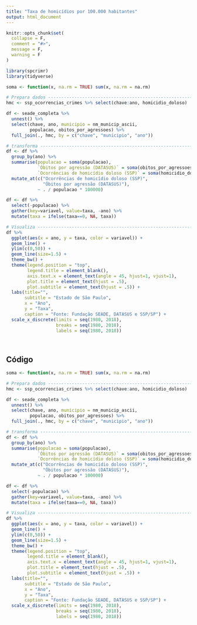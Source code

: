 ```yaml
---
title: "Taxa de homicídios por 100.000 habitantes"
output: html_document
---
```



```r
knitr::opts_chunk$set(
  collapse = F,
  comment = "#>",
  message = F,
  warning = F
)
```

```r
library(spcrimr)
library(tidyverse)

soma <- function(x, na.rm = TRUE) sum(x, na.rm = na.rm)

# Prepara dados ----------------------------------------------------------------
hmc <- ssp_ocorrencias_crimes %>% select(chave:ano, homicidio_doloso)

df <- seade_completa %>%
  unnest() %>%
  select(chave, ano, municipio = nm_municip_ascii,
         populacao, obitos_por_agressoes) %>%
  full_join(., hmc, by = c("chave", "municipio", "ano"))

# transforma -------------------------------------------------------------------
df <- df %>%
  group_by(ano) %>%
  summarise(populacao = soma(populacao),
            `Óbitos por agressão (DATASUS)` = soma(obitos_por_agressoes),
            `Ocorrências de homicídio doloso (SSP)` = soma(homicidio_doloso)) %>%
  mutate_at(c("Ocorrências de homicídio doloso (SSP)",
              "Óbitos por agressão (DATASUS)"),
            ~ . / populacao * 100000)

df <- df %>%
  select(-populacao) %>%
  gather(key=variavel, value=taxa, -ano) %>%
  mutate(taxa = ifelse(taxa==0, NA, taxa))

# Visualiza --------------------------------------------------------------------
df %>% 
  ggplot(aes(x = ano, y = taxa, color = variavel)) +
  geom_line() +
  ylim(c(0,50)) +
  geom_line(size=1.5) +
  theme_bw() +
  theme(legend.position = "top",
        legend.title = element_blank(),
        axis.text.x = element_text(angle = 45, hjust=1, vjust=1),
        plot.title = element_text(hjust = .5),
        plot.subtitle = element_text(hjust = .5)) +
  labs(title="",
       subtitle = "Estado de São Paulo",
       x = "Ano",
       y = "Taxa",
       caption = "Fonte: Fundação SEADE, DATASUS e SSP/SP") +
  scale_x_discrete(limits = seq(1980, 2018),
                   breaks = seq(1980, 2018),
                   labels = seq(1980, 2018)) 

  

```


## Código

```r
soma <- function(x, na.rm = TRUE) sum(x, na.rm = na.rm)

# Prepara dados ----------------------------------------------------------------
hmc <- ssp_ocorrencias_crimes %>% select(chave:ano, homicidio_doloso)

df <- seade_completa %>%
  unnest() %>%
  select(chave, ano, municipio = nm_municip_ascii,
         populacao, obitos_por_agressoes) %>%
  full_join(., hmc, by = c("chave", "municipio", "ano"))

# transforma -------------------------------------------------------------------
df <- df %>%
  group_by(ano) %>%
  summarise(populacao = soma(populacao),
            `Óbitos por agressão (DATASUS)` = soma(obitos_por_agressoes),
            `Ocorrências de homicídio doloso (SSP)` = soma(homicidio_doloso)) %>%
  mutate_at(c("Ocorrências de homicídio doloso (SSP)",
              "Óbitos por agressão (DATASUS)"),
            ~ . / populacao * 100000)

df <- df %>%
  select(-populacao) %>%
  gather(key=variavel, value=taxa, -ano) %>%
  mutate(taxa = ifelse(taxa==0, NA, taxa))

# Visualiza --------------------------------------------------------------------
df %>% 
  ggplot(aes(x = ano, y = taxa, color = variavel)) +
  geom_line() +
  ylim(c(0,50)) +
  geom_line(size=1.5) +
  theme_bw() +
  theme(legend.position = "top",
        legend.title = element_blank(),
        axis.text.x = element_text(angle = 45, hjust=1, vjust=1),
        plot.title = element_text(hjust = .5),
        plot.subtitle = element_text(hjust = .5)) +
  labs(title="",
       subtitle = "Estado de São Paulo",
       x = "Ano",
       y = "Taxa",
       caption = "Fonte: Fundação SEADE, DATASUS e SSP/SP") +
  scale_x_discrete(limits = seq(1980, 2018),
                   breaks = seq(1980, 2018),
                   labels = seq(1980, 2018)) 

  
```